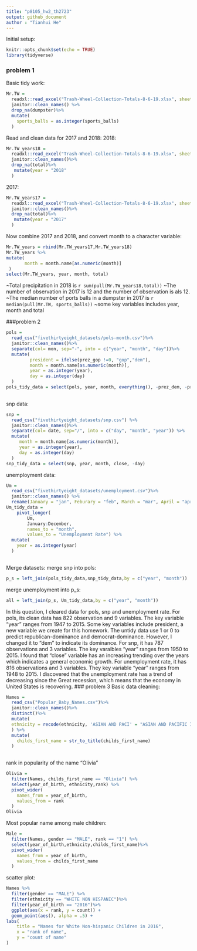 ```yaml
---
title: "p8105_hw2_th2723"
output: github_document
author : "Tianhui He"
---
```

Initial setup:
```r
knitr::opts_chunk$set(echo = TRUE)
library(tidyverse)
```

### problem 1
Basic tidy work:
```r
Mr.TW = 
  readxl::read_excel("Trash-Wheel-Collection-Totals-8-6-19.xlsx", sheet = 1, range = "A2:N408") %>%
  janitor::clean_names() %>%
  drop_na(dumpster)%>%
  mutate(
    sports_balls = as.integer(sports_balls)
  )

```
Read and clean data for 2017 and 2018:
2018:
```r
Mr.TW_years18 = 
  readxl::read_excel("Trash-Wheel-Collection-Totals-8-6-19.xlsx", sheet = 5, range = "A2:B14") %>%
  janitor::clean_names()%>%
  drop_na(total)%>%
   mutate(year = "2018"
  )
```
2017:
```r
Mr.TW_years17 = 
  readxl::read_excel("Trash-Wheel-Collection-Totals-8-6-19.xlsx", sheet = 6, range = "A2:B14") %>%
  janitor::clean_names()%>%
  drop_na(total)%>%
   mutate(year = "2017"
  )
```
Now combine 2017 and 2018, and convert month to a character variable:
```r
Mr.TW_years = rbind(Mr.TW_years17,Mr.TW_years18)
Mr.TW_years %>%
mutate(
       month = month.name[as.numeric(month)]
 )
select(Mr.TW_years, year, month, total)
```
~Total precipitation in 2018 is `r sum(pull(Mr.TW_years18,total))`
~The number of observation in 2017 is 12 and the number of observation is als 12.
~The median number of ports balls in a dumpster in 2017 is `r median(pull(Mr.TW, sports_balls))`
~some key variables includes year, month and total

###problem 2
```r
pols = 
  read_csv("fivethirtyeight_datasets/pols-month.csv")%>%
  janitor::clean_names()%>%
  separate(col= mon, sep="-", into = c("year", "month", "day"))%>%
  mutate(
         president = ifelse(prez_gop !=0, "gop","dem"),
         month = month.name[as.numeric(month)],
         year = as.integer(year),
         day = as.integer(day)
  )
pols_tidy_data = select(pols, year, month, everything(), -prez_dem, -prez_gop, -day)
  
```
snp data:
```r
snp = 
  read_csv("fivethirtyeight_datasets/snp.csv") %>%
  janitor::clean_names()%>%
  separate(col= date, sep="/", into = c("day", "month", "year")) %>%
  mutate(
     month = month.name[as.numeric(month)],
     year = as.integer(year),
     day = as.integer(day)
  )
snp_tidy_data = select(snp, year, month, close, -day)

```
unemployment data:
```r
Um = 
  read_csv("fivethirtyeight_datasets/unemployment.csv")%>%
  janitor::clean_names() %>%
  rename(January = "jan", Feburary = "feb", March = "mar", April = "apr", May = "may", June = "jun", July="jul", August = "aug", September = "sep", October = "oct", November = "nov", December ="dec" )
Um_tidy_data = 
    pivot_longer(
        Um, 
        January:December,
        names_to = "month", 
        values_to = "Unemployment Rate") %>%
  mutate(
    year = as.integer(year)
  )
  
```

Merge datasets:
merge snp into pols:
```r
p_s = left_join(pols_tidy_data,snp_tidy_data,by = c("year", "month"))
```
merge unemployment into p_s:
```r
all = left_join(p_s, Um_tidy_data,by = c("year", "month"))
```
In this question, I cleared data for pols, snp and unemployment rate.
For pols, its clean data has 822 observation and 9 variables. The key variable "year" ranges from 1947 to 2015. Some key variables include president, a new variable we create for this homework. The untidy data use 1 or 0 to predict republican-dominance and democrat-dominance. However, I changed it to "dem" to indicate its dominance.
For snp, it has 787 observations and 3 variables. The key varaibles "year" ranges from 1950 to 2015. I found that "close" variable has an increasing trending over the years which indicates a general economic growth.
For unemployment rate, it has 816 observations and 3 variables. They key variable "year" ranges from 1948 to 2015. I discovered that the unemployment rate has a trend of decreasing since the Great recession, which means that the economy in United States is recovering.
### problem 3
Basic data cleaning:
```r
Names = 
  read_csv("Popular_Baby_Names.csv")%>%
  janitor::clean_names()%>%
  distinct()%>%
  mutate(
  ethnicity = recode(ethnicity, 'ASIAN AND PACI' = "ASIAN AND PACIFIC ISLANDER", 'WHITE NON HISP'= "WHITE NON HISPANIC", 'BLACK NON HISP' = "BLACK NON HISPANIC"  )  #Use unique(pull(Names,ethnicity)) to figure out how many expressions of the same ethnicity
  ) %>%
  mutate(
    childs_first_name = str_to_title(childs_first_name)
  )
  
```
rank in popularity of the name "Olivia"
```r
Olivia = 
  filter(Names, childs_first_name == "Olivia") %>%
  select(year_of_birth, ethnicity,rank) %>%
  pivot_wider(
    names_from = year_of_birth,
    values_from = rank
  )
Olivia
```
Most popular name among male children:
```r

Male = 
  filter(Names, gender == "MALE", rank == "1") %>%
  select(year_of_birth,ethnicity,childs_first_name)%>%
  pivot_wider(
    names_from = year_of_birth,
    values_from = childs_first_name
  )
```

scatter plot:
```r
Names %>% 
  filter(gender == "MALE") %>%
  filter(ethnicity == "WHITE NON HISPANIC")%>%
  filter(year_of_birth == "2016")%>% 
  ggplot(aes(x = rank, y = count)) + 
  geom_point(aes(), alpha = .5) +
labs(
    title = "Names for White Non-hispanic Children in 2016",
    x = "rank of name",
    y = "count of name"
)
```






